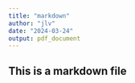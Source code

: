 ---
title: "markdown"
author: "jlv"
date: "2024-03-24"
output: pdf_document
---


## This is a markdown file
